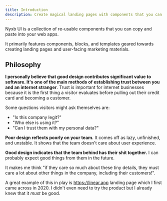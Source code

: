 ```yaml
---
title: Introduction
description: Create magical landing pages with components that you can copy and paste into your apps.
---
```



Nyxb UI is a collection of re-usable components that you can copy and paste into your web apps.

It primarily features components, blocks, and templates geared towards creating landing pages and user-facing marketing materials.


## Philosophy

__I personally believe that good design contributes significant value to software. It's one of the main methods of establishing trust between you and an internet stranger__. Trust is important for internet businesses because it is the first thing a visitor evaluates before pulling out their credit card and becoming a customer.

Some questions visitors might ask themselves are:
- "Is this company legit?"
- "Who else is using it?"
- "Can I trust them with my personal data?"

__Poor design reflects poorly on your team.__ It comes off as lazy, unfinished, and unstable. It shows that the team doesn't care about user experience. 

__Good design indicates that the team behind has their shit together.__ I can probably expect good things from them in the future. 

It makes me think "if they care so much about these tiny details, they must care a lot about other things in the company, including their customers!". 

A great example of this in play is https://linear.app landing page which I first came across in 2020. I didn't even need to try the product but I already knew that it *must* be good.
